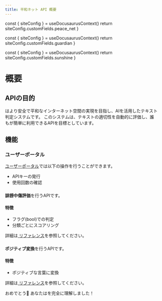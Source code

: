 ```yaml
---
title: 平和ネット API 概要
---
```



  const { siteConfig } = useDocusaurusContext()
  return siteConfig.customFields.peace_net
}

  const { siteConfig } = useDocusaurusContext()
  return siteConfig.customFields.guardian
}

  const { siteConfig } = useDocusaurusContext()
  return siteConfig.customFields.sunshine
}

# <ApiName /> 概要

## APIの目的

<ApiName />はより安全で平和なインターネット空間の実現を目指し、AIを活用したテキスト判定システムです。
このシステムは、テキストの適切性を自動的に評価し、誰もが簡単に利用できるAPIを目標としています。

## 機能

### ユーザーポータル

<a href="https://peeace.net" target="_blank">ユーザーポータル</a>では以下の操作を行うことができます。

- APIキーの発行
- 使用回数の確認

### <GuardianApiName />

**誹謗中傷評価**を行うAPIです。

#### 特徴

- フラグ(bool)での判定
- 分類ごとにスコアリング

詳細は[<GuardianApiName /> リファレンス](./features/guardian.mdx)を参照してください。


### <SunshineApiName />

**ポジティブ変換**を行うAPIです。

#### 特徴

- ポジティブな言葉に変換

詳細は[<SunshineApiName /> リファレンス](./features/sunshine.mdx)を参照してください。

おめでとう:tada: あなたは<ApiName />を完全に理解しました！

